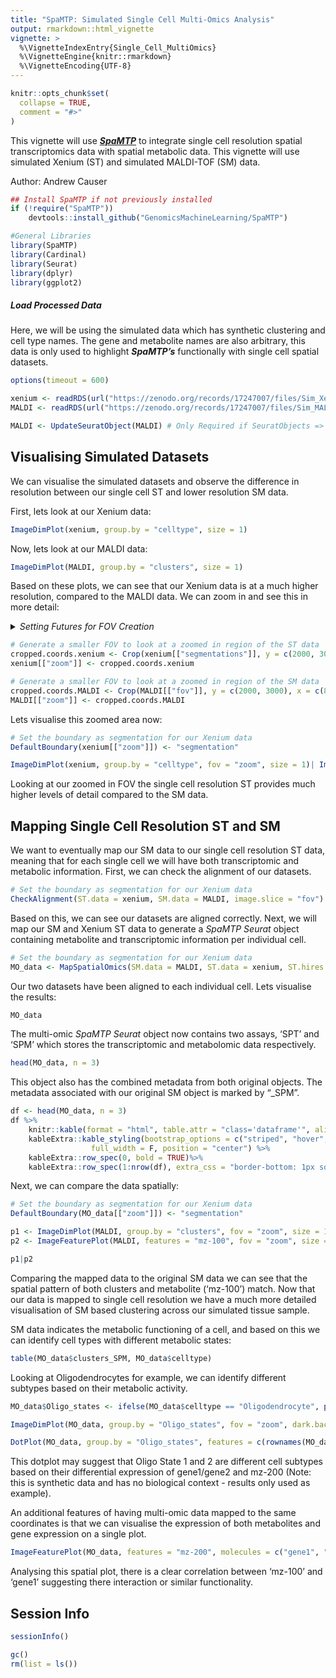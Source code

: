 ```yaml
---
title: "SpaMTP: Simulated Single Cell Multi-Omics Analysis"
output: rmarkdown::html_vignette
vignette: >
  %\VignetteIndexEntry{Single_Cell_MultiOmics}
  %\VignetteEngine{knitr::rmarkdown}
  %\VignetteEncoding{UTF-8}
---
```


```r
knitr::opts_chunk$set(
  collapse = TRUE,
  comment = "#>"
)
```


This vignette will use [***SpaMTP***](https://github.com/GenomicsMachineLearning/SpaMTP) to integrate single cell resolution spatial transcriptomics data with spatial metabolic data. This vignette will use simulated Xenium (ST) and simulated MALDI-TOF (SM) data.

Author: Andrew Causer

```r
## Install SpaMTP if not previously installed
if (!require("SpaMTP"))
    devtools::install_github("GenomicsMachineLearning/SpaMTP")

#General Libraries
library(SpaMTP)
library(Cardinal)
library(Seurat)
library(dplyr)
library(ggplot2)
```


##### Load Processed Data

Here, we will be using the simulated data which has synthetic clustering and cell type names. The gene and metabolite names are also arbitrary, this data is only used to highlight ***SpaMTP's*** functionally with single cell spatial datasets. 

```r
options(timeout = 600)
```

```r
xenium <- readRDS(url("https://zenodo.org/records/17247007/files/Sim_Xenium.RDS?download=1"))
MALDI <- readRDS(url("https://zenodo.org/records/17247007/files/Sim_MALDI.RDS?download=1"))

MALDI <- UpdateSeuratObject(MALDI) # Only Required if SeuratObjects => 5.0.2
```  


## Visualising Simulated Datasets

We can visualise the simulated datasets and observe the difference in resolution between our single cell ST and lower resolution SM data.

First, lets look at our Xenium data:

```r
ImageDimPlot(xenium, group.by = "celltype", size = 1)
```

Now, lets look at our MALDI data:

```r
ImageDimPlot(MALDI, group.by = "clusters", size = 1)
```



Based on these plots, we can see that our Xenium data is at a much higher resolution, compared to the MALDI data. We can zoom in and see this in more detail:

<details>
  <summary>*Setting Futures for FOV Creation*</summary>
```r
# Futures may be required to use Seurat's `Crop()` function

library(future)
plan("multicore", workers = 16) # Use all 16 cores

# Each core can have up to 16 GB of memory (16 GB / 16 cores)
options(future.globals.maxSize = 16000 * 1024^2) # 16 GB per core

```

</details> 

```r
# Generate a smaller FOV to look at a zoomed in region of the ST data
cropped.coords.xenium <- Crop(xenium[["segmentations"]], y = c(2000, 3000), x = c(8500, 9500), coords = "tissue")
xenium[["zoom"]] <- cropped.coords.xenium

# Generate a smaller FOV to look at a zoomed in region of the SM data
cropped.coords.MALDI <- Crop(MALDI[["fov"]], y = c(2000, 3000), x = c(8500, 9500), coords = "tissue")
MALDI[["zoom"]] <- cropped.coords.MALDI
```

Lets visualise this zoomed area now:
```r
# Set the boundary as segmentation for our Xenium data
DefaultBoundary(xenium[["zoom"]]) <- "segmentation"

ImageDimPlot(xenium, group.by = "celltype", fov = "zoom", size = 1)| ImageDimPlot(MALDI, group.by = "clusters", fov = "zoom", size = 2)
```
Looking at our zoomed in FOV the single cell resolution ST provides much higher levels of detail compared to the SM data. 


## Mapping Single Cell Resolution ST and SM

We want to eventually map our SM data to our single cell resolution ST data, meaning that for each single cell we will have both transcriptomic and metabolic information. First, we can check the alignment of our datasets. 

```r
# Set the boundary as segmentation for our Xenium data
CheckAlignment(ST.data = xenium, SM.data = MALDI, image.slice = "fov") & coord_flip()
```

Based on this, we can see our datasets are aligned correctly. Next, we will map our SM and Xenium ST data to generate a *SpaMTP* *Seurat* object containing metabolite and transcriptomic information per individual cell. 

```r
# Set the boundary as segmentation for our Xenium data
MO_data <- MapSpatialOmics(SM.data = MALDI, ST.data = xenium, ST.hires = TRUE, SM.assay = "Spatial",ST.assay = "Xenium", SM.fov = "fov", ST.image = "centroids")
```

Our two datasets have been aligned to each individual cell. Lets visualise the results:

```r
MO_data
```
The multi-omic *SpaMTP* *Seurat* object now contains two assays, 'SPT' and 'SPM' which stores the transcriptomic and metabolomic data respectively. 

```r
head(MO_data, n = 3)
```

This object also has the combined metadata from both original objects. The metadata associated with our original SM object is marked by "_SPM".

```r
df <- head(MO_data, n = 3)
df %>%
    knitr::kable(format = "html", table.attr = "class='dataframe'", align = "c") %>%
    kableExtra::kable_styling(bootstrap_options = c("striped", "hover", "condensed", "responsive"),
                  full_width = F, position = "center") %>%
    kableExtra::row_spec(0, bold = TRUE)%>%
    kableExtra::row_spec(1:nrow(df), extra_css = "border-bottom: 1px solid #ddd; border-top: 1px solid #ddd;")
```


Next, we can compare the data spatially:

```r
# Set the boundary as segmentation for our Xenium data
DefaultBoundary(MO_data[["zoom"]]) <- "segmentation"

p1 <- ImageDimPlot(MALDI, group.by = "clusters", fov = "zoom", size = 1.5, dark.background = F)/ ImageDimPlot(MO_data, group.by = "clusters_SPM", fov = "zoom", dark.background = F)
p2 <- ImageFeaturePlot(MALDI, features = "mz-100", fov = "zoom", size = 1.5, dark.background = F)/ ImageFeaturePlot(MO_data, features = "mz-100", fov = "zoom", dark.background = F)

p1|p2
```

Comparing the mapped data to the original SM data we can see that the spatial pattern of both clusters and metabolite ('mz-100') match. Now that our data is mapped to single cell resolution we have a much more detailed visualisation of SM based clustering across our simulated tissue sample. 


SM data indicates the metabolic functioning of a cell, and based on this we can identify cell types with different metabolic states:

```r
table(MO_data$clusters_SPM, MO_data$celltype)
```
Looking at Oligodendrocytes for example, we can identify different subtypes based on their metabolic activity. 


```r
MO_data$Oligo_states <- ifelse(MO_data$celltype == "Oligodendrocyte", paste0("Oligo State: ", MO_data$clusters_SPM),  "Other")

ImageDimPlot(MO_data, group.by = "Oligo_states", fov = "zoom", dark.background = F, cols = c("grey", "red", "blue", "yellow", "green", "pink"))
```

```r
DotPlot(MO_data, group.by = "Oligo_states", features = c(rownames(MO_data[["SPT"]]), "spm_mz-200"))
```
This dotplot may suggest that Oligo State 1 and 2 are different cell subtypes based on their differential expression of gene1/gene2 and mz-200 (Note: this is synthetic data and has no biological context - results only used as example).



An additional features of having multi-omic data mapped to the same coordinates is that we can visualise the expression of both metabolites and gene expression on a single plot. 

```r

ImageFeaturePlot(MO_data, features = "mz-200", molecules = c("gene1", "gene2"), fov = "zoom", mols.cols = c("blue", "green"))
```
Analysing this spatial plot, there is a clear correlation between 'mz-100' and 'gene1' suggesting there interaction or similar functionality. 


## Session Info

```r
sessionInfo()
```

```r
gc()
rm(list = ls())
```
